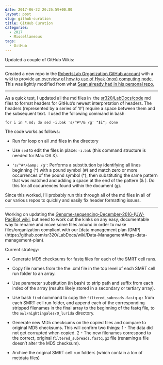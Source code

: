 ```yaml
---
date: 2017-06-22 20:26:59+00:00
layout: post
slug: github-curation
title: GitHub Curation
categories:
  - 2017
  - Miscellaneous
tags:
  - GitHub
---
```


Updated a couple of GitHub Wikis:





* * *





Created a new repo in the [RobertsLab Organization GitHub account](https://github.com/RobertsLab) with a wiki to provide [an overview of how to use of Hyak (mox) computing node.](https://github.com/RobertsLab/hyak_mox/wiki) This was lightly modified from what [Sean already had in his personal repo.](https://github.com/seanb80/seanb80.github.io/wiki)





* * *





As a quick test, I updated all the md files in  the [sr320/LabDocs/code](https://github.com/sr320/LabDocs/tree/master/code) md files to format headers for GitHub's newest interpretation of headers. The headers (represented by a series of '#') require a space between them and the subsequent text.  I used the following command in bash:


    
    for i in *.md; do sed -i.bak 's/^#*/& /g' "$i"; done



The code works as follows:





  * Run for loop on all .md files in the directory



  * Use `sed` to edit the files in place: `-i.bak` (this command structure is needed for Mac OS X).



  * `'s/^#*/&amp; /g'`: Performs a substitution by identifying all lines beginning (^) with a pound symbol (#) and match zero or more occurrences of the pound symbol (*), then substituting the same pattern that was matched and adding a space at the end of the pattern (& ). Do this for all occurrences found within the document (g).






Since this worked, I'll probably run this through all of the md files in all of our various repos to quickly and easily fix header formatting issues.





* * *





Working on updating the [Genome-sequencing-December-2016-(UW-PacBio) wiki](https://github.com/RobertsLab/project-olympia.oyster-genomic/wiki/Genome-sequencing-December-2016-(UW-PacBio)), but need to work out the kinks on any easy, documentable way to rename and move some files around in order to make files/organization compliant with our [data management plan (DMP)(https://github.com/sr320/LabDocs/wiki/Data-Management#ngs-data-management-plan).



Current strategy:





  * Generate MD5 checksums for fastq files for each of the SMRT cell runs.



  * Copy file names from the the .xml file in the top level of each SMRT cell run folder to an array.



  * Use parameter substitution (in bash) to strip path and suffix from each index of the array (results likely stored in a secondary or tertiary array).



  * Use bash `find` command to copy the `filtered_subreads.fastq.gz` from each SMRT cell run folder, and append each of the corresponding stripped filenames in the final array to the beginning of the fastq file, to the `owl/nightingales/O_lurida` directory.



  * Generate new MD5 checksums on the copied files and compare to original MD5 checksums. This will confirm two things: 1 - The data did not get corrupted when copied. 2 - The new filenames correspond to the correct, original `filtered_subreads.fastq.gz` file (renaming a file doesn't alter the MD5 checksum).



  * Archive the original SMRT cell run folders (which contain a ton of metdata files)



